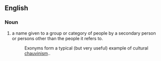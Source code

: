==English==
===Noun===
{{en-noun-reg}}
# a name given to a group or category of people by a secondary person or persons other than the people it refers to. 
#:Exonyms form a typical (but very useful) example of cultural [[chauvinism]]..